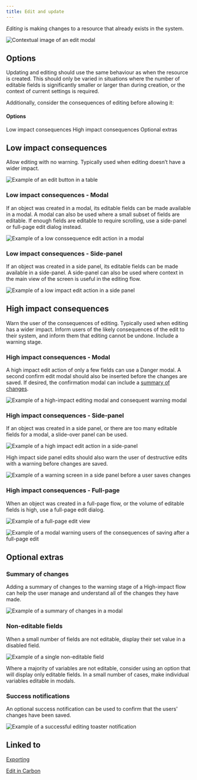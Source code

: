 ```yaml
---
title: Edit and update
---
```


<PageDescription>

_Editing_ is making changes to a resource that already exists in the system.

</PageDescription>

<Row>
  <Column colLg={8}>

![Contextual image of an edit modal](images/01.png)

  </Column>
</Row>

## Options

Updating and editing should use the same behaviour as when the resource is created. This should only be varied in situations where the number of editable fields is significantly smaller or larger than during creation, or the context of current settings is required.

Additionally, consider the consequences of editing before allowing it:

#### Options

<AnchorLinks>
  <AnchorLink>Low impact consequences</AnchorLink>
  <AnchorLink>High impact consequences</AnchorLink>
  <AnchorLink>Optional extras</AnchorLink>
</AnchorLinks>

## Low impact consequences

Allow editing with no warning. Typically used when editing doesn’t have a wider impact.

<Row>
 <Column colLg={8}>

![Example of an edit button in a table](images/02.png)

 </Column>
</Row>

### Low impact consequences - Modal

If an object was created in a modal, its editable fields can be made available in a modal. A modal can also be used where a small subset of fields are editable. 
If enough fields are editable to require scrolling, use a side-panel or full-page edit dialog instead.

<Row>
 <Column colLg={8}>

![Example of a low conssequence edit action in a modal](images/03.png)

</Column>
</Row>

### Low impact consequences - Side-panel

If an object was created in a side panel, its editable fields can be made available in a side-panel. A side-panel can also be used where context in the main view of the screen is useful in the editing flow. 

<Row>
 <Column colLg={8}>

![Example of a low impact edit action in a side panel](images/04.png)

</Column>
</Row>

## High impact consequences

Warn the user of the consequences of editing. Typically used when editing has a wider impact.
Inform users of the likely consequences of the edit to their system, and inform them that editing cannot be undone. Include a warning stage. 

### High impact consequences - Modal

A high impact edit action of only a few fields can use a Danger modal. A second confirm edit modal should also be inserted before the changes are saved. If desired, the confirmation modal can include a [summary of changes](#summary-of-changes).  


<Row>
 <Column colLg={8}>

![Example of a high-impact editing modal and consequent warning modal](images/05.png)

 </Column>
</Row>

### High impact consequences - Side-panel

If an object was created in a side panel, or there are too many editable fields for a modal, a slide-over panel can be used. 

<Row>
 <Column colLg={8}>

![Example of a high impact edit action in a side-panel](images/06.png)

 </Column>
</Row>

High impact side panel edits should also warn the user of destructive edits with a warning before changes are saved. 

<Row>
 <Column colLg={8}>

![Example of a warning screen in a side panel before a user saves changes](images/07.png)

 </Column>
</Row>

### High impact consequences - Full-page

When an object was created in a full-page flow, or the volume of editable fields is high, use a full-page edit dialog.

<Row>
 <Column colLg={8}>

![Example of a full-page edit view](images/08.png)

 </Column>
</Row>
<Row>
 <Column colLg={8}>

![Example of a modal warning users of the consequences of saving after a full-page edit](images/09.png)

 </Column>
</Row>

## Optional extras

### Summary of changes

Adding a summary of changes to the warning stage of a High-impact flow can help the user manage and understand all of the changes they have made. 

<Row>
 <Column colLg={8}>

![Example of a summary of changes in a modal](images/11.png)

 </Column>
</Row>

### Non-editable fields

When a small number of fields are not editable, display their set value in a disabled field. 

<Row>
 <Column colLg={8}>

![Example of a single non-editable field](images/10.png)

 </Column>
</Row>

Where a majority of variables are not editable, consider using an option that will display only editable fields. In a small number of cases, make individual variables editable in modals. 

### Success notifications

An optional success notification can be used to confirm that the users' changes have been saved.

<Row>
 <Column colLg={8}>

![Example of a successful editing toaster notification](images/12.png)

 </Column>
</Row>


## Linked to

[Exporting](exporting)

<p>
 <a href="https://www.carbondesignsystem.com/patterns/common-actions#edit">
  Edit in Carbon <Launch16 fill="currentColor" style="vertical-align:middle"/>
 </a>
</p>
